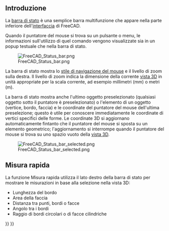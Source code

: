 <languages/>

<span id="Introduction"></span>
== Introduzione ==

La [[status bar/it|barra di stato]] è una semplice barra multifunzione che appare nella parte inferiore dell'[[interface/it|interfaccia]] di FreeCAD.

Quando il puntatore del mouse si trova su un pulsante o menu, le informazioni sull'utilizzo di quel comando vengono visualizzate sia in un popup testuale che nella barra di stato.

[[File:FreeCAD_Status_bar.png]]

La barra di stato mostra lo [[Mouse_navigation/it|stile di navigazione del mouse]] e il livello di zoom sulla destra. Il livello di zoom indica la dimensione della corrente [[3D view/it|vista 3D]] in unità appropriate per la scala corrente, ad esempio millimetri (mm) o metri (m).

La barra di stato mostra anche l'ultimo oggetto preselezionato (qualsiasi oggetto sotto il puntatore è preselezionato) o l'elemento di un oggetto (vertice, bordo, faccia) e le coordinate del puntatore del mouse dell'ultima preselezione; questo è utile per conoscere immediatamente le coordinate di vertici specifici delle forme. Le coordinate 3D si aggiornano automaticamente fintanto che il puntatore del mouse si sposta su un elemento geometrico; l'aggiornamento si interrompe quando il puntatore del mouse si trova su uno spazio vuoto della [[3D view/it|vista 3D]].

[[File:FreeCAD_Status_bar_selected.png]]

<span id="Quick_measure"></span>
== Misura rapida ==

{{Version/it|1.0}}

La funzione Misura rapida utilizza il lato destro della barra di stato per mostrare le misurazioni in base alla selezione nella vista 3D:
* Lunghezza del bordo
* Area della faccia 
* Distanza tra punti, bordi o facce
* Angolo tra i bordi
* Raggio di bordi circolari o di facce cilindriche


{{Interface navi{{#translation:}}}}
{{Userdocnavi{{#translation:}}}}